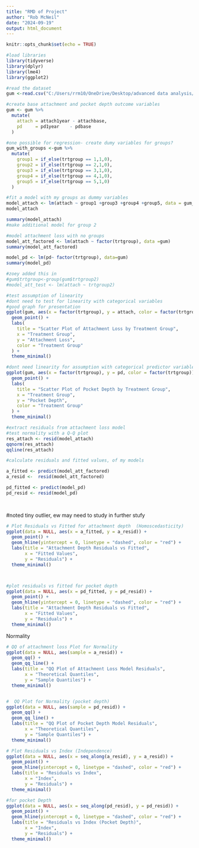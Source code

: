 ---
title: "RMD of Project"
author: "Rob McNeil"
date: "2024-09-19"
output: html_document
---

```{r setup, include=FALSE}
knitr::opts_chunk$set(echo = TRUE)
```




```{r, echo= FALSE}
#load libraries 
library(tidyverse)
library(dplyr)
library(lme4)
library(ggplot2)

#read the dataset
gum <-read.csv("C:/Users/rrm10/OneDrive/Desktop/advanced data analysis/Project1_data.csv")

```


```{r, echo=FALSE}

#create base attachment and pocket depth outcome variables 
gum <- gum %>%
  mutate( 
    attach = attach1year - attachbase,
    pd     = pd1year    - pdbase
  )
```


```{r,echo=FALSE}

#one possible for regression- create dumy variables for groups?
gum_with_groups <-gum %>%
  mutate(
    group1 = if_else(trtgroup == 1,1,0),
    group2 = if_else(trtgroup == 2,1,0),
    group3 = if_else(trtgroup == 3,1,0),
    group4 = if_else(trtgroup == 4,1,0),
    group5 = if_else(trtgroup == 5,1,0)
  )

```

```{r, echo=FALSE}
#fit a model with my groups as dummy variables
model_attach <- lm(attach ~ group1 +group3 +group4 +group5, data = gum_with_groups)
model_attach

summary(model_attach)
#make additional model for group 2

```


```{r, echo= FALSE}
#model attachment loss with no groups
model_att_factored <- lm(attach ~ factor(trtgroup), data =gum)
summary(model_att_factored)

model_pd <- lm(pd~ factor(trtgroup), data=gum)
summary(model_pd)

#zoey added this in 
#gum$trtgroup<-group(gum$trtgroup2)
#model_att_test <- lm(attach ~ trtgroup2)

```



```{r, echo = FALSE}
#test assumption of linearity 
#dont need to test for linearity with categorical variables 
#good graph for presentation 
ggplot(gum, aes(x = factor(trtgroup), y = attach, color = factor(trtgroup))) +
  geom_point() +
  labs(
    title = "Scatter Plot of Attachment Loss by Treatment Group",
    x = "Treatment Group",
    y = "Attachment Loss",
    color = "Treatment Group"
  ) +
  theme_minimal()
```


```{r, echo = FALSE}
#dont need linearity for assumption with categorical predictor variables 
ggplot(gum, aes(x = factor(trtgroup), y = pd, color = factor(trtgroup))) +
  geom_point() +
  labs(
    title = "Scatter Plot of Pocket Depth by Treatment Group",
    x = "Treatment Group",
    y = "Pocket Depth",
    color = "Treatment Group"
  ) +
  theme_minimal()

```
```{r, echo = false}
#extract residuals from attachment loss model 
#test normality with a Q-Q plot 
res_attach <- resid(model_attach)
qqnorm(res_attach)
qqline(res_attach)
```


```{r, echo=FALSE}

#calculate residuals and fitted values, of my models 

a_fitted <- predict(model_att_factored)
a_resid <-  resid(model_att_factored)

pd_fitted <- predict(model_pd)
pd_resid <- resid(model_pd)

 


```


#noted tiny outlier, ew may need to study in further stufy 


```{r, echo=FALSE}

# Plot Residuals vs Fitted for attachment depth  (Homoscedasticity)
ggplot(data = NULL, aes(x = a_fitted, y = a_resid)) +
  geom_point() +
  geom_hline(yintercept = 0, linetype = "dashed", color = "red") +
  labs(title = "Attachment Depth Residuals vs Fitted", 
       x = "Fitted Values",
       y = "Residuals") +
  theme_minimal()



#plot residuals vs fitted for pocket depth 
ggplot(data = NULL, aes(x = pd_fitted, y = pd_resid)) +
  geom_point() +
  geom_hline(yintercept = 0, linetype = "dashed", color = "red") +
  labs(title = "Attachment Depth Residuals vs Fitted", 
       x = "Fitted Values",
       y = "Residuals") +
  theme_minimal()

```


Normality 
```{r, echo = FALSE}

# QQ of attachment loss Plot for Normality
ggplot(data = NULL, aes(sample = a_resid)) +
  geom_qq() +
  geom_qq_line() +
  labs(title = "QQ Plot of Attachment Loss Model Residuals",
       x = "Theoretical Quantiles",
       y = "Sample Quantiles") +
  theme_minimal()


#  QQ Plot for Normality (pocket depth)
ggplot(data = NULL, aes(sample = pd_resid)) +
  geom_qq() +
  geom_qq_line() +
  labs(title = "QQ Plot of Pocket Depth Model Residuals",
       x = "Theoretical Quantiles",
       y = "Sample Quantiles") +
  theme_minimal()

```

```{r, echo = FALSE}

# Plot Residuals vs Index (Independence)
ggplot(data = NULL, aes(x = seq_along(a_resid), y = a_resid)) +
  geom_point() +
  geom_hline(yintercept = 0, linetype = "dashed", color = "red") +
  labs(title = "Residuals vs Index",
       x = "Index",
       y = "Residuals") +
  theme_minimal()


```

```{r, echo = FALSE}
#for pocket Depth 
ggplot(data = NULL, aes(x = seq_along(pd_resid), y = pd_resid)) +
  geom_point() +
  geom_hline(yintercept = 0, linetype = "dashed", color = "red") +
  labs(title = "Residuals vs Index (Pocket Depth)",
       x = "Index",
       y = "Residuals") +
  theme_minimal()


```



